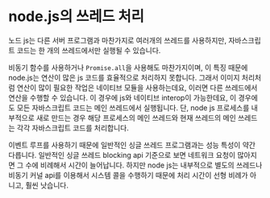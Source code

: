 # node.js의 쓰레드 처리

노드 js는 다른 서버 프로그램과 마찬가지로 여러개의 쓰레드를 사용하지만, 자바스크립트 코드는 한 개의 쓰레드에서만 실행될 수 있습니다.

비동기 함수를 사용하거나 `Promise.all`을 사용해도 마찬가지이며, 이 특징 때문에 node.js는 연산이 많은 js 코드를 효율적으로 처리하지 못합니다.
그래서 이미지 처리처럼 연산이 많이 필요한 작업은 네이티브 모듈을 사용하는데요, 이러면 다른 쓰레드에서 연산을 수행할 수 있습니다.
이 경우에 js와 네이티브 interop이 가능한데요, 이 경우에도 모든 자바스크립트 코드는 메인 쓰레드에서 실행됩니다.
단, node js 프로세스를 내부적으로 새로 만드는 경우 해당 프로세스의 메인 쓰레드와 현재 쓰레드의 메인 쓰레드는 각각 자바스크립트 코드를 처리합니다.

이벤트 루프를 사용하기 때문에 일반적인 싱글 쓰레드 프로그램과는 성능 특성이 약간 다릅니다.
일반적인 싱글 쓰레드 blocking api 기준으로 보면 네트워크 요청이 많아지면 그 수에 비례해서 시간이 늘어납니다.
하지만 node js는 내부적으로 별도의 쓰레드나 비동기 커널 api를 이용해서 시스템 콜을 수행하기 때문에 처리 시간이 선형 비례가 아니고, 훨씬 낫습니다.
